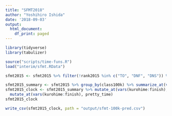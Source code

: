 ```yaml
---
title: "SFMT2018"
author: "Yoshihiro Ishida"
date: '2018-09-03'
output:
  html_document:
    df_print: paged
---
```


```r
library(tidyverse)
library(tabulizer)

source("scripts/time-funs.R")
load("interim/sfmt.RData")
```


```r
sfmt2015 <- sfmt2015 %>% filter(!rank2015 %in% c("TO", "DNF", "DNS")) %>% mutate(class100k = cut(finish, breaks = seq(9.5, 22.5, by = 1) * 3600, label = paste0(10:22, "h")))

sfmt2015_summary <- sfmt2015 %>% group_by(class100k) %>% summarize_at(vars(kurohime:finish), median, na.rm = T)
sfmt2015_clock <- sfmt2015_summary %>% mutate_at(vars(kurohime:finish), '+', 3600 * 5.5) %>% 
  mutate_at(vars(kurohime:finish), pretty_time)
sfmt2015_clock
```

```r
write_csv(sfmt2015_clock, path = "output/sfmt-100k-pred.csv")
```

